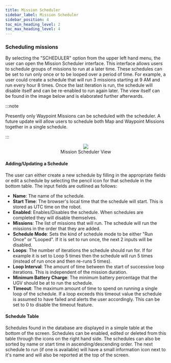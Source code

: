 ```yaml
---
title: Mission Scheduler
sidebar_label: Mission Scheduler
sidebar_position: 4
toc_min_heading_level: 2
toc_max_heading_level: 4
---
```


### Scheduling missions

By selecting the "SCHEDULER" option from the upper left hand menu, the user can open the Mission Scheduler interface. This interface
allows users to schedule groups of missions to run at a later time. These schedules can be set to run only once or to be looped over a period of time.
For example, a user could create a schedule that will run 3 missions starting at 9 AM and run every hour 8 times. Once the last iteration is run, the
schedule will disable itself and can be re-enabled to run again later. The view itself can be found in the image below and is elaborated further afterwards.

:::note

Presently only Waypoint Missions can be scheduled with the scheduler. A future update will allow users to schedule both Map and
Waypoint Missions together in a single schedule.

:::

<center>
  <figure>
    <img src="/img/outdoornav_images/scheduler_screen.png" />
    <figcaption>Mission Scheduler View</figcaption>
  </figure>
</center>

#### Adding/Updating a Schedule

The user can either create a new schedule by filling in the appropriate fields or edit a schedule by selecting the pencil icon for that schedule
in the bottom table. The input fields are outlined as follows:

- <strong>Name</strong>: The name of the schedule.
- <strong>Start Time</strong>: The browser's local time that the schedule will start. This is stored as UTC time on the robot.
- <strong>Enabled</strong>: Enables/Disables the schedule. When schedules are completed they will disable themselves.
- <strong>Missions</strong>: The list of missions that will run. The schedule will run the missions in the order that they are added.
- <strong>Schedule Mode</strong>: Sets the kind of schedule mode to be either "Run Once" or "Looped". If it is set to run once, the next 2 inputs will be disabled.
- <strong>Loops</strong>: The number of iterations the schedule should run for. If for example it is set to Loop 5 times then the schedule will run 5 times (instead of run once and then re-runs 5 times).
- <strong>Loop Interval</strong>: The amount of time between the start of successive loop iterations. This is independent of the mission duration.
- <strong>Minimum Battery Charge</strong>: The minimum battery percentage that the UGV should be at to run the schedule.
- <strong>Timeout</strong>: The maximum amount of time to spend on running a single loop of the schedule. If a loop exceeds this timeout value the schedule is assumed to have failed and alerts the user accordingly. This can be set to 0 to disable the timeout feature.

#### Schedule Table

Schedules found in the database are displayed in a simple table at the bottom of the screen. Schedules can be enabled, edited or deleted from this table through the
icons on the right hand side. The schedules can also be sorted by name or start time in ascending/descending order. The next schedule to run (if one is available) will have
a small information icon next to it's name and will also be reported at the top of the screen.
